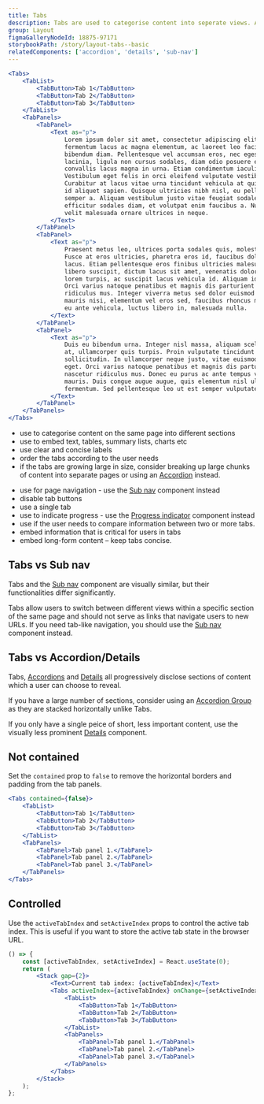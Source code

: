 ```yaml
---
title: Tabs
description: Tabs are used to categorise content into seperate views. A user can navigate between each section of content, displaying one section at a time.
group: Layout
figmaGalleryNodeId: 18875-97171
storybookPath: /story/layout-tabs--basic
relatedComponents: ['accordion', 'details', 'sub-nav']
---
```


```jsx live
<Tabs>
	<TabList>
		<TabButton>Tab 1</TabButton>
		<TabButton>Tab 2</TabButton>
		<TabButton>Tab 3</TabButton>
	</TabList>
	<TabPanels>
		<TabPanel>
			<Text as="p">
				Lorem ipsum dolor sit amet, consectetur adipiscing elit. Pellentesque
				fermentum lacus ac magna elementum, ac laoreet leo facilisis. Nulla at
				bibendum diam. Pellentesque vel accumsan eros, nec egestas leo. Etiam
				lacinia, ligula non cursus sodales, diam odio posuere eros, pharetra
				convallis lacus magna in urna. Etiam condimentum iaculis mattis.
				Vestibulum eget felis in orci eleifend vulputate vestibulum id mi.
				Curabitur at lacus vitae urna tincidunt vehicula at quis nibh. Quisque
				id aliquet sapien. Quisque ultricies nibh nisl, eu pellentesque dui
				semper a. Aliquam vestibulum justo vitae feugiat sodales. Aenean
				efficitur sodales diam, et volutpat enim faucibus a. Nulla mollis est eu
				velit malesuada ornare ultrices in neque.
			</Text>
		</TabPanel>
		<TabPanel>
			<Text as="p">
				Praesent metus leo, ultrices porta sodales quis, molestie vitae nisl.
				Fusce at eros ultricies, pharetra eros id, faucibus dolor. Nam et nibh
				lacus. Etiam pellentesque eros finibus ultricies malesuada. Sed eget
				libero suscipit, dictum lacus sit amet, venenatis dolor. Sed porttitor
				lorem turpis, ac suscipit lacus vehicula id. Aliquam id venenatis augue.
				Orci varius natoque penatibus et magnis dis parturient montes, nascetur
				ridiculus mus. Integer viverra metus sed dolor euismod consectetur. Cras
				mauris nisi, elementum vel eros sed, faucibus rhoncus mauris. Phasellus
				eu ante vehicula, luctus libero in, malesuada nulla.
			</Text>
		</TabPanel>
		<TabPanel>
			<Text as="p">
				Duis eu bibendum urna. Integer nisl massa, aliquam scelerisque hendrerit
				at, ullamcorper quis turpis. Proin vulputate tincidunt neque ut
				sollicitudin. In ullamcorper neque justo, vitae euismod ante aliquam
				eget. Orci varius natoque penatibus et magnis dis parturient montes,
				nascetur ridiculus mus. Donec eu purus ac ante tempus vulputate ac vel
				mauris. Duis congue augue augue, quis elementum nisl ultricies
				fermentum. Sed pellentesque leo ut est semper vulputate.
			</Text>
		</TabPanel>
	</TabPanels>
</Tabs>
```

<DoHeading />

- use to categorise content on the same page into different sections
- use to embed text, tables, summary lists, charts etc
- use clear and concise labels
- order the tabs according to the user needs
- if the tabs are growing large in size, consider breaking up large chunks of content into separate pages or using an [Accordion](/components/accordion) instead.

<DontHeading />

- use for page navigation - use the [Sub nav](components) component instead
- disable tab buttons
- use a single tab
- use to indicate progress - use the [Progress indicator](/components/progress-indicator) component instead
- use if the user needs to compare information between two or more tabs.
- embed information that is critical for users in tabs
- embed long-form content – keep tabs concise.

## Tabs vs Sub nav

Tabs and the [Sub nav](/components/sub-nav) component are visually similar, but their functionalities differ significantly.

Tabs allow users to switch between different views within a specific section of the same page and should not serve as links that navigate users to new URLs. If you need tab-like navigation, you should use the [Sub nav](/components/sub-nav) component instead.

## Tabs vs Accordion/Details

Tabs, [Accordions](/components/accordion) and [Details](/components/details) all progressively disclose sections of content which a user can choose to reveal.

If you have a large number of sections, consider using an [Accordion Group](/components/accordion) as they are stacked horizontally unlike Tabs.

If you only have a single peice of short, less important content, use the visually less prominent [Details](/components/details) component.

## Not contained

Set the `contained` prop to `false` to remove the horizontal borders and padding from the tab panels.

```jsx live
<Tabs contained={false}>
	<TabList>
		<TabButton>Tab 1</TabButton>
		<TabButton>Tab 2</TabButton>
		<TabButton>Tab 3</TabButton>
	</TabList>
	<TabPanels>
		<TabPanel>Tab panel 1.</TabPanel>
		<TabPanel>Tab panel 2.</TabPanel>
		<TabPanel>Tab panel 3.</TabPanel>
	</TabPanels>
</Tabs>
```

## Controlled

Use the `activeTabIndex` and `setActiveIndex` props to control the active tab index. This is useful if you want to store the active tab state in the browser URL.

```jsx live
() => {
	const [activeTabIndex, setActiveIndex] = React.useState(0);
	return (
		<Stack gap={2}>
			<Text>Current tab index: {activeTabIndex}</Text>
			<Tabs activeIndex={activeTabIndex} onChange={setActiveIndex}>
				<TabList>
					<TabButton>Tab 1</TabButton>
					<TabButton>Tab 2</TabButton>
					<TabButton>Tab 3</TabButton>
				</TabList>
				<TabPanels>
					<TabPanel>Tab panel 1.</TabPanel>
					<TabPanel>Tab panel 2.</TabPanel>
					<TabPanel>Tab panel 3.</TabPanel>
				</TabPanels>
			</Tabs>
		</Stack>
	);
};
```
